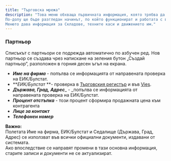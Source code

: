 ```yaml
---
title: "Търговска мрежа"
description: "Това меню обхваща първичната информация, която трябва да бъде попълнена за всеки контрагент. Редът на създаване е: Партньор, Магазин, Щендер. 
По-долу ще бъде разгледан начинът, по който функционират и работата с всяко подменю подробно. 
Менюто дава информация за Складове, техните каси и движението им."
---
```


### Партньор

Списъкът с партньори се подрежда автоматично по азбучен ред. Нов партньор се създава чрез натискане на зеления бутон „Създай партньор“, разположен в горния десен ъгъл на екрана.

- **_Име на фирма_** - попълва се информацията от направената проверка на ЕИК/Булстат.
- **_ЕИК/Булстат_ **- проверка в [Търговския регистър](https://portal.registryagency.bg/CR/Reports/VerificationPersonOrg) и във [Vies](https://ec.europa.eu/taxation_customs/vies/#/vat-validation).
- **_Държава, Град, Адрес_**_ - _попълва се информацията от направената проверка на ЕИК/Булстат.
- **_Процент отстъпка_** - този процент сформира продажната цена към контрагента
- **_Лице за контакт_**
- **_Телефонен номер_**

**Важно:**\
Полетата Име на фирма, ЕИК/Булстат и Седалище (Държава, Град, Адрес) се използват във всички официални документи, издавани от системата.\
Ако впоследствие се направят промени в тази основна информация, старите записи и документи не се актуализират.
